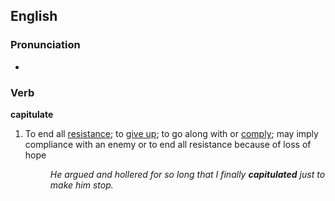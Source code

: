 ==English==
===Pronunciation===
*{{audio|en-us-capitulate.ogg|Audio (US)}}

===Verb===
'''capitulate'''
#To end all [[resistance]]; to [[give up]]; to go along with or [[comply]]; may imply compliance with an enemy or to end all resistance because of loss of hope
#:''He argued and hollered for so long that I finally '''capitulated''' just to make him stop.''